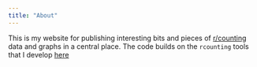 ```yaml
---
title: "About"
---
```


This is my website for publishing interesting bits and pieces of [r/counting](reddit.com/r/counting) data and graphs in a central place. The code builds on the `rcounting` tools that I develop [here](github.com/cutonbuminband/rcounting)

